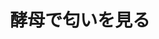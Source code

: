 ﻿---
title: "酵母で匂いを見る"
category: "生命理工"
vol: "81"
interviewee: "長田 俊哉"
url: ""
tags: []
pdf: "81-1-nagata.pdf"
facephoto: ""
career: ""
preface: "長田研究室では酵母を使った匂い・フェロモンのセンサーを製作している。匂いといえばとても身近なものであり、フェロモンという言葉も聞いたことのある人は多いのではないだろうか。本稿では、そもそも匂い・フェロモンとは何であるかという基本的な知識から、長田研究室の研究や先生の理念までを紹介していく。"
---
